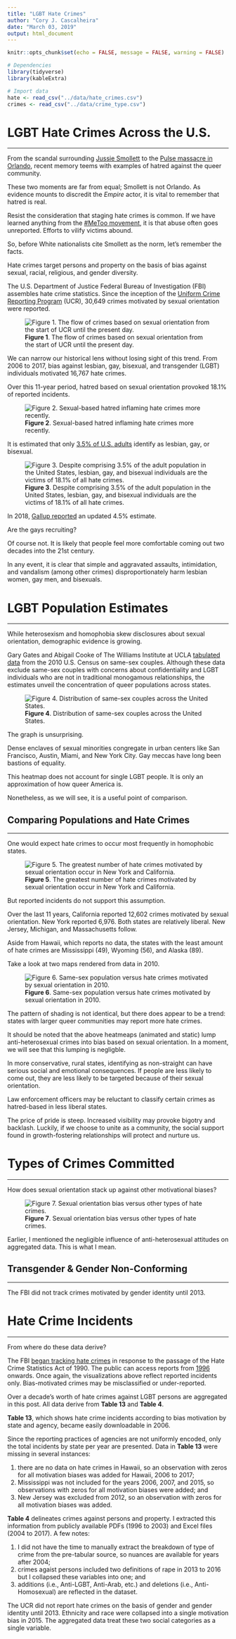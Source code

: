 ```yaml
---
title: "LGBT Hate Crimes"
author: "Cory J. Cascalheira"
date: "March 03, 2019"
output: html_document
---
```


```r
knitr::opts_chunk$set(echo = FALSE, message = FALSE, warning = FALSE)
```

```r
# Dependencies
library(tidyverse)
library(kableExtra)

# Import data
hate <- read_csv("../data/hate_crimes.csv")
crimes <- read_csv("../data/crime_type.csv")
```

# LGBT Hate Crimes Across the U.S.
___
From the scandal surrounding [Jussie Smollett](https://www.nytimes.com/2019/02/23/us/jussie-smollett.html) to the [Pulse massacre in Orlando](https://www.cnn.com/2016/06/12/us/orlando-nightclub-shooting/index.html), recent memory teems with examples of hatred against the queer community. 

These two moments are far from equal; Smollett is not Orlando. As evidence mounts to discredit the *Empire* actor, it is vital to remember that hatred is real.

Resist the consideration that staging hate crimes is common. If we have learned anything from the [#MeToo movement](https://metoomvmt.org/), it is that abuse often goes unreported. Efforts to vilify victims abound.

So, before White nationalists cite Smollett as the norm, let's remember the facts.

Hate crimes target persons and property on the basis of bias against sexual, racial, religious, and gender diversity.

The U.S. Department of Justice Federal Bureau of Investigation (FBI) assembles hate crime statistics. Since the inception of the [Uniform Crime Reporting Program](https://www.fbi.gov/services/cjis/ucr) (UCR), 30,649 crimes motivated by sexual orientation were reported.

![**Figure 1**. The flow of crimes based on sexual orientation from the start of UCR until the present day.](../data/results/sexual-orientation-hate-crimes-longer-time.png)

We can narrow our historical lens without losing sight of this trend. From 2006 to 2017, bias against lesbian, gay, bisexual, and transgender (LGBT) individuals motivated 16,767 hate crimes.

Over this 11-year period, hatred based on sexual orientation provoked 18.1% of reported incidents.

![**Figure 2**. Sexual-based hatred inflaming hate crimes more recently.](../data/results/sexual-orientation-hate-crimes-time.gif)

It is estimated that only [3.5% of U.S. adults](https://williamsinstitute.law.ucla.edu/wp-content/uploads/Gates-How-Many-People-LGBT-Apr-2011.pdf) identify as lesbian, gay, or bisexual.

![**Figure 3**. Despite comprising 3.5% of the adult population in the United States, lesbian, gay, and bisexual individuals are the victims of 18.1% of all hate crimes.](../data/results/lgb-population-vs-hate-crimes.png)

In 2018, [Gallup reported](https://news.gallup.com/poll/234863/estimate-lgbt-population-rises.aspx) an updated 4.5% estimate. 

Are the gays recruiting?

Of course not. It is likely that people feel more comfortable coming out two decades into the 21st century.

In any event, it is clear that simple and aggravated assaults, intimidation, and vandalism (among other crimes) disproportionately harm lesbian women, gay men, and bisexuals.

# LGBT Population Estimates
___
While heterosexism and homophobia skew disclosures about sexual orientation, demographic evidence is growing.

Gary Gates and Abigail Cooke of The Williams Institute at UCLA [tabulated data](https://williamsinstitute.law.ucla.edu/wp-content/uploads/Census2010Snapshot-US-v2.pdf?r=1) from the 2010 U.S. Census on same-sex couples. Although these data exclude same-sex couples with concerns about confidentiality and LGBT individuals who are not in traditional monogamous relationships, the estimates unveil the concentration of queer populations across states.

![**Figure 4**. Distribution of same-sex couples across the United States.](../data/results/same-sex-couples-state-2010.png)

The graph is unsurprising. 

Dense enclaves of sexual minorities congregate in urban centers like San Francisco, Austin, Miami, and New York City. Gay meccas have long been bastions of equality.

This heatmap does not account for single LGBT people. It is only an approximation of how queer America is.

Nonetheless, as we will see, it is a useful point of comparison.

## Comparing Populations and Hate Crimes
___
One would expect hate crimes to occur most frequently in homophobic states.

![**Figure 5**. The greatest number of hate crimes motivated by sexual orientation occur in New York and California.](../data/results/crimes-based-sexual-orientation-across-states.gif)

But reported incidents do not support this assumption.

Over the last 11 years, California reported 12,602 crimes motivated by sexual orientation. New York reported 6,976. Both states are relatively liberal. New Jersey, Michigan, and Massachusetts follow.

Aside from Hawaii, which reports no data, the states with the least amount of hate crimes are Mississippi (49), Wyoming (56), and Alaska (89).

Take a look at two maps rendered from data in 2010.

![**Figure 6**. Same-sex population versus hate crimes motivated by sexual orientation in 2010.](../data/results/lgb-population-vs-hate-crimes-across-states.png)

The pattern of shading is not identical, but there does appear to be a trend: states with larger queer communities may report more hate crimes.

It should be noted that the above heatmeaps (animated and static) lump anti-heterosexual crimes into bias based on sexual orientation. In a moment, we will see that this lumping is negligble.

In more conservative, rural states, identifying as non-straight can have serious social and emotional consequences. If people are less likely to come out, they are less likely to be targeted because of their sexual orientation.

Law enforcement officers may be reluctant to classify certain crimes as hatred-based in less liberal states.

The price of pride is steep. Increased visibility may provoke bigotry and backlash. Luckily, if we choose to unite as a community, the social support found in growth-fostering relationships will protect and nurture us.

# Types of Crimes Committed
___
How does sexual orientation stack up against other motivational biases?

![**Figure 7**. Sexual orientation bias versus other types of hate crimes.](../data/results/hate-crime-incidents-other-v-sexual-orientation.gif)

Earlier, I mentioned the negligible influence of anti-heterosexual attitudes on aggregated data. This is what I mean.

## Transgender & Gender Non-Conforming
___
The FBI did not track crimes motivated by gender identity until 2013.

# Hate Crime Incidents
___
From where do these data derive?

The FBI [began tracking hate crimes](https://ucr.fbi.gov/hate-crime/2001) in response to the passage of the Hate Crime Statistics Act of 1990. The public can access reports from [1996](https://ucr.fbi.gov/hate-crime/1996) onwards. Once again, the visualizations above reflect reported incidents only. Bias-motivated crimes may be misclassified or under-reported. 

Over a decade's worth of hate crimes against LGBT persons are aggregated in this post. All data derive from **Table 13** and **Table 4**.

**Table 13**, which shows hate crime incidents according to bias motivation by state and agency, became easily downloadable in 2006.

Since the reporting practices of agencies are not uniformly encoded, only the total incidents by state per year are presented. Data in **Table 13** were missing in several instances:

1. there are no data on hate crimes in Hawaii, so an observation with zeros for all motivation biases was added for Hawaii, 2006 to 2017;
2. Mississippi was not included for the years 2006, 2007, and 2015, so observations with zeros for all motivation biases were added; and
3. New Jersey was excluded from 2012, so an observation with zeros for all motivation biases was added.

**Table 4** delineates crimes against persons and property. I extracted this information from publicly available PDFs (1996 to 2003) and Excel files (2004 to 2017). A few notes:

1. I did not have the time to manually extract the breakdown of type of crime from the pre-tabular source, so nuances are available for years after 2004;
2. crimes agaist persons included two definitions of rape in 2013 to 2016 but I collapsed these variables into one; and
3. additions (i.e., Anti-LGBT, Anti-Arab, etc.) and deletions (i.e., Anti-Homosexual) are reflected in the dataset.

The UCR did not report hate crimes on the basis of gender and gender identity until 2013. Ethnicity and race were collapsed into a single motivation bias in 2015. The aggregated data treat these two social categories as a single variable.